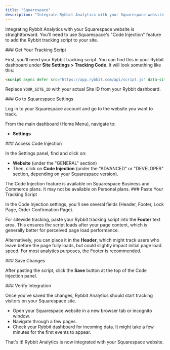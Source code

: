```yaml
---
title: "Squarespace"
description: "Integrate Rybbit Analytics with your Squarespace website using the Code Injection feature."
---
```



Integrating Rybbit Analytics with your Squarespace website is straightforward. You'll need to use Squarespace's "Code Injection" feature to add the Rybbit tracking script to your site.

<Steps>
<Step>
### Get Your Tracking Script

First, you'll need your Rybbit tracking script. You can find this in your Rybbit dashboard under **Site Settings > Tracking Code**. It will look something like this:

```html
<script async defer src="https://app.rybbit.com/api/script.js" data-site-id="YOUR_SITE_ID"></script>
```

Replace `YOUR_SITE_ID` with your actual Site ID from your Rybbit dashboard.
</Step>

<Step>
### Go to Squarespace Settings

Log in to your Squarespace account and go to the website you want to track.

From the main dashboard (Home Menu), navigate to:

- **Settings**
</Step>

<Step>
### Access Code Injection

In the Settings panel, find and click on:

- **Website** (under the "GENERAL" section)
- Then, click on **Code Injection** (under the "ADVANCED" or "DEVELOPER" section, depending on your Squarespace version).

<Callout type="info">
  The Code Injection feature is available on Squarespace Business and Commerce plans. It may not be available on Personal plans.
</Callout>
</Step>

<Step>
### Paste Your Tracking Script

In the Code Injection settings, you'll see several fields (Header, Footer, Lock Page, Order Confirmation Page).

For sitewide tracking, paste your Rybbit tracking script into the **Footer** text area. This ensures the script loads after your page content, which is generally better for perceived page load performance.

Alternatively, you can place it in the **Header**, which might track users who leave before the page fully loads, but could slightly impact initial page load speed. For most analytics purposes, the Footer is recommended.
</Step>

<Step>
### Save Changes

After pasting the script, click the **Save** button at the top of the Code Injection panel.
</Step>

<Step>
### Verify Integration

Once you've saved the changes, Rybbit Analytics should start tracking visitors on your Squarespace site.

- Open your Squarespace website in a new browser tab or incognito window.
- Navigate through a few pages.
- Check your Rybbit dashboard for incoming data. It might take a few minutes for the first events to appear.
</Step>
</Steps>

That's it! Rybbit Analytics is now integrated with your Squarespace website.